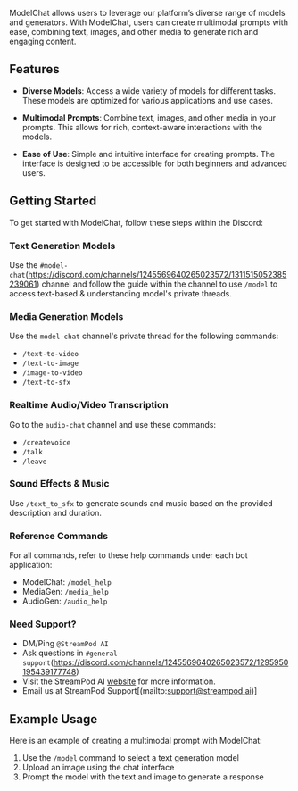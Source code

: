 ModelChat allows users to leverage our platform’s diverse range of models and generators. With ModelChat, users can create multimodal prompts with ease, combining text, images, and other media to generate rich and engaging content.

## Features

- **Diverse Models**: Access a wide variety of models for different tasks. These models are optimized for various applications and use cases.

- **Multimodal Prompts**: Combine text, images, and other media in your prompts. This allows for rich, context-aware interactions with the models.

- **Ease of Use**: Simple and intuitive interface for creating prompts. The interface is designed to be accessible for both beginners and advanced users.

## Getting Started

To get started with ModelChat, follow these steps within the Discord:

### Text Generation Models

Use the `#⁠model-chat`(https://discord.com/channels/1245569640265023572/1311515052385239061) channel and follow the guide within the channel to use `/model` to access text-based & understanding model's private threads.

### Media Generation Models

Use the `⁠model-chat` channel's private thread for the following commands:
- `/text-to-video`
- `/text-to-image`
- `/image-to-video`
- `/text-to-sfx`

### Realtime Audio/Video Transcription

Go to the `⁠audio-chat` channel and use these commands:
- `/createvoice`
- `/talk`
- `/leave`

### Sound Effects & Music

Use `/text_to_sfx` to generate sounds and music based on the provided description and duration.

### Reference Commands

For all commands, refer to these help commands under each bot application:

- ModelChat: `/model_help`
- MediaGen: `/media_help`
- AudioGen: `/audio_help`

### Need Support?

- DM/Ping `@StreamPod AI` 
- Ask questions in `#⁠general-support`(https://discord.com/channels/1245569640265023572/1295950195439177748)
- Visit the StreamPod AI [website](https://www.streampod.io) for more information.
- Email us at StreamPod Support[(mailto:support@streampod.ai)]

## Example Usage

Here is an example of creating a multimodal prompt with ModelChat:

1. Use the `/model` command to select a text generation model
2. Upload an image using the chat interface
3. Prompt the model with the text and image to generate a response